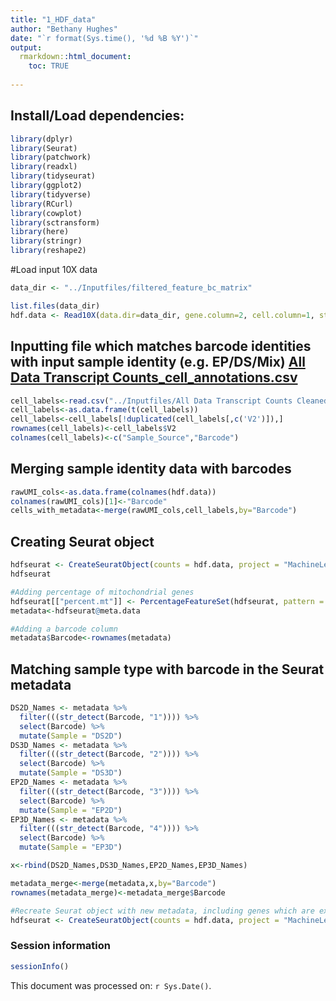 ```yaml
---
title: "1_HDF_data"
author: "Bethany Hughes"
date: "`r format(Sys.time(), '%d %B %Y')`"
output:
  rmarkdown::html_document:
    toc: TRUE
  
---
```


## Install/Load dependencies:
```r
library(dplyr)
library(Seurat)
library(patchwork)
library(readxl)
library(tidyseurat)
library(ggplot2)
library(tidyverse)
library(RCurl)
library(cowplot)
library(sctransform)
library(here)
library(stringr)
library(reshape2)
```

#Load input 10X data
```r
data_dir <- "../Inputfiles/filtered_feature_bc_matrix"

list.files(data_dir)
hdf.data <- Read10X(data.dir=data_dir, gene.column=2, cell.column=1, strip.suffix=TRUE)
```

## Inputting file which matches barcode identities with input sample identity (e.g. EP/DS/Mix) [All Data Transcript Counts_cell_annotations.csv](../Input/All Data Transcript Counts_cell_annotations.csv)
```r
cell_labels<-read.csv("../Inputfiles/All Data Transcript Counts Cleaned_suffixes.csv",header=FALSE)
cell_labels<-as.data.frame(t(cell_labels))
cell_labels<-cell_labels[!duplicated(cell_labels[,c('V2')]),]
rownames(cell_labels)<-cell_labels$V2
colnames(cell_labels)<-c("Sample_Source","Barcode")
```

## Merging sample identity data with barcodes
```r
rawUMI_cols<-as.data.frame(colnames(hdf.data))
colnames(rawUMI_cols)[1]<-"Barcode"
cells_with_metadata<-merge(rawUMI_cols,cell_labels,by="Barcode")
```

## Creating Seurat object
```r
hdfseurat <- CreateSeuratObject(counts = hdf.data, project = "MachineLearningSenescence", min.cells=3, min.features=200)
hdfseurat

#Adding percentage of mitochondrial genes
hdfseurat[["percent.mt"]] <- PercentageFeatureSet(hdfseurat, pattern = "^MT-")
metadata<-hdfseurat@meta.data

#Adding a barcode column
metadata$Barcode<-rownames(metadata)
```

## Matching sample type with barcode in the Seurat metadata
```r
DS2D_Names <- metadata %>% 
  filter(((str_detect(Barcode, "1")))) %>%
  select(Barcode) %>%
  mutate(Sample = "DS2D") 
DS3D_Names <- metadata %>% 
  filter(((str_detect(Barcode, "2")))) %>%
  select(Barcode) %>%
  mutate(Sample = "DS3D") 
EP2D_Names <- metadata %>% 
  filter(((str_detect(Barcode, "3")))) %>%
  select(Barcode) %>%
  mutate(Sample = "EP2D")
EP3D_Names <- metadata %>% 
  filter(((str_detect(Barcode, "4")))) %>%
  select(Barcode) %>%
  mutate(Sample = "EP3D")

x<-rbind(DS2D_Names,DS3D_Names,EP2D_Names,EP3D_Names)

metadata_merge<-merge(metadata,x,by="Barcode")
rownames(metadata_merge)<-metadata_merge$Barcode

#Recreate Seurat object with new metadata, including genes which are expressed in at least 3 cells, and cells with more than 200 genes sequenced
hdfseurat <- CreateSeuratObject(counts = hdf.data, project = "MachineLearningSenescence", min.cells=3, min.features=200, meta.data = metadata_merge)   

```

### Session information
```r
sessionInfo()
```

This document was processed on: `r Sys.Date()`.